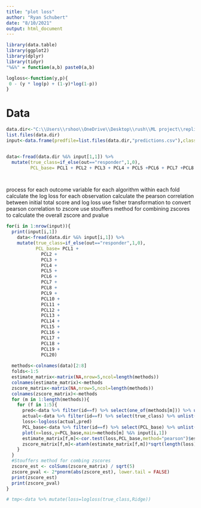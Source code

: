 ---
title: "plot loss"
author: "Ryan Schubert"
date: "8/10/2021"
output: html_document
---

```{r setup, include=FALSE}
library(data.table)
library(ggplot2)
library(dplyr)
library(tidyr)
"%&%" = function(a,b) paste0(a,b)

```


```{r}

logloss<-function(y,p){
 0 - (y * log(p) + (1-y)*log(1-p))
}

```

# Data

```{r}
data.dir<-"C:\\Users\\rshoo\\OneDrive\\Desktop\\rush\\ML project\\replicate all response models\\"
list.files(data.dir)
input<-data.frame(predfile=list.files(data.dir,"predictions.csv"),classfile=list.files(data.dir,"classes.csv"))


data<-fread(data.dir %&% input[1,1]) %>% 
  mutate(true_class=if_else(out=="responder",1,0),
         PCL_base= PCL1 + PCL2 + PCL3 + PCL4 + PCL5 +PCL6 + PCL7 +PCL8 + PCL9 +PCL10 + PCL11 +PCL12 +PCL13 + PCL14 +PCL15 + PCL16 +PCL17 + PCL18 +PCL19 + PCL20)




```



process
for each outcome variable
for each algorithm
within each fold
calculate the log loss for each observation
calculate the pearson correlation between initial total score and log loss
use fisher transformation to convert pearson correlation to zscore
use stouffers method for combining zscores to calculate the overall zscore and pvalue

```{r}

for(i in 1:nrow(input)){
  print(input[i,1])
    data<-fread(data.dir %&% input[i,1]) %>% 
    mutate(true_class=if_else(out=="responder",1,0),
           PCL_base= PCL1 + 
             PCL2 + 
             PCL3 + 
             PCL4 + 
             PCL5 +
             PCL6 + 
             PCL7 +
             PCL8 + 
             PCL9 +
             PCL10 + 
             PCL11 +
             PCL12 +
             PCL13 + 
             PCL14 +
             PCL15 + 
             PCL16 +
             PCL17 + 
             PCL18 +
             PCL19 + 
             PCL20)
  
  methods<-colnames(data)[2:8]
  folds<-1:5
  estimate_matrix<-matrix(NA,nrow=5,ncol=length(methods))
  colnames(estimate_matrix)<-methods
  zscore_matrix<-matrix(NA,nrow=5,ncol=length(methods))
  colnames(zscore_matrix)<-methods
  for (m in 1:length(methods)){
    for (f in 1:5){
      pred<-data %>% filter(id==f) %>% select(one_of(methods[m])) %>% unlist() %>% unname()
      actual<-data %>% filter(id==f) %>% select(true_class) %>% unlist() %>% unname()
      loss<-logloss(actual,pred)
      PCL_base<-data %>% filter(id==f) %>% select(PCL_base) %>% unlist() %>% unname()
      plot(x=loss,y=PCL_base,main=methods[m] %&% input[i,1])
      estimate_matrix[f,m]<-cor.test(loss,PCL_base,method="pearson")$estimate
      zscore_matrix[f,m]<-atanh(estimate_matrix[f,m])*sqrt(length(loss) - 3)
    }
  }
  #Stouffers method for combing zscores
  zscore_est <- colSums(zscore_matrix) / sqrt(5)
  zscore_pval <- 2*pnorm(abs(zscore_est), lower.tail = FALSE)
  print(zscore_est)
  print(zscore_pval)
}

# tmp<-data %>% mutate(loss=logloss(true_class,Ridge))

```


```{r}


```




